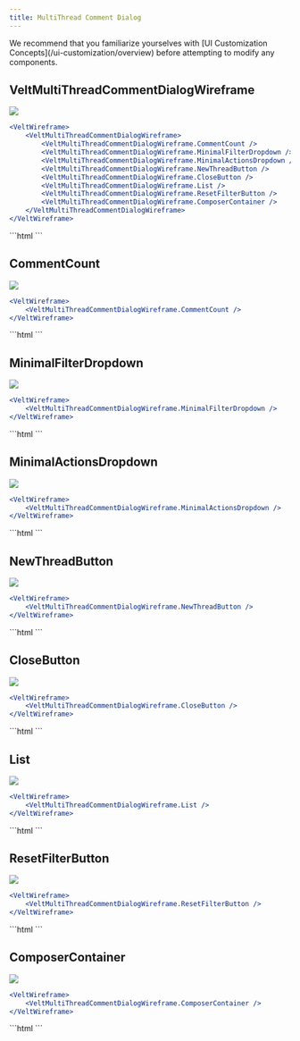 ```yaml
---
title: MultiThread Comment Dialog
---
```


<Note>
We recommend that you familiarize yourselves with [UI Customization Concepts](/ui-customization/overview) before attempting to modify any components.
</Note>

## VeltMultiThreadCommentDialogWireframe
![](/images/customization/comments/multi-thread/multi-thread-overview.png)
<Tabs>
<Tab title="React / Next.js">
```jsx
<VeltWireframe>
    <VeltMultiThreadCommentDialogWireframe>
        <VeltMultiThreadCommentDialogWireframe.CommentCount />
        <VeltMultiThreadCommentDialogWireframe.MinimalFilterDropdown />
        <VeltMultiThreadCommentDialogWireframe.MinimalActionsDropdown />
        <VeltMultiThreadCommentDialogWireframe.NewThreadButton />
        <VeltMultiThreadCommentDialogWireframe.CloseButton />
        <VeltMultiThreadCommentDialogWireframe.List />
        <VeltMultiThreadCommentDialogWireframe.ResetFilterButton />
        <VeltMultiThreadCommentDialogWireframe.ComposerContainer />
    </VeltMultiThreadCommentDialogWireframe>
</VeltWireframe>
```
</Tab>
<Tab title="Other Frameworks">
```html
<velt-wireframe style="display:none;">
    <velt-multi-thread-comment-dialog-wireframe>
        <velt-multi-thread-comment-dialog-comment-count-wireframe></velt-multi-thread-comment-dialog-comment-count-wireframe>
        <velt-multi-thread-comment-dialog-minimal-filter-dropdown-wireframe></velt-multi-thread-comment-dialog-minimal-filter-dropdown-wireframe>
        <velt-multi-thread-comment-dialog-minimal-actions-dropdown-wireframe></velt-multi-thread-comment-dialog-minimal-actions-dropdown-wireframe>
        <velt-multi-thread-comment-dialog-new-thread-button-wireframe></velt-multi-thread-comment-dialog-new-thread-button-wireframe>
        <velt-multi-thread-comment-dialog-close-button-wireframe></velt-multi-thread-comment-dialog-close-button-wireframe>
        <velt-multi-thread-comment-dialog-list-wireframe></velt-multi-thread-comment-dialog-list-wireframe>
        <velt-multi-thread-comment-dialog-reset-filter-button-wireframe></velt-multi-thread-comment-dialog-reset-filter-button-wireframe>
        <velt-multi-thread-comment-dialog-composer-container-wireframe></velt-multi-thread-comment-dialog-composer-container-wireframe>
    </velt-multi-thread-comment-dialog-wireframe>
</velt-wireframe>
```
</Tab>
</Tabs>

## CommentCount
![](/images/customization/comments/multi-thread/multi-thread-comments-count.png)
<Tabs>
<Tab title="React / Next.js">
```jsx
<VeltWireframe>
    <VeltMultiThreadCommentDialogWireframe.CommentCount />
</VeltWireframe>
```
</Tab>
<Tab title="Other Frameworks">
```html
<velt-wireframe style="display:none;">
    <velt-multi-thread-comment-dialog-comment-count-wireframe></velt-multi-thread-comment-dialog-comment-count-wireframe>
</velt-wireframe>
```
</Tab>
</Tabs>

## MinimalFilterDropdown
![](/images/customization/comments/multi-thread/multi-thread-filter-dropdown.png)
<Tabs>
<Tab title="React / Next.js">
```jsx
<VeltWireframe>
    <VeltMultiThreadCommentDialogWireframe.MinimalFilterDropdown />
</VeltWireframe>
```
</Tab>
<Tab title="Other Frameworks">
```html
<velt-wireframe style="display:none;">
    <velt-multi-thread-comment-dialog-minimal-filter-dropdown-wireframe></velt-multi-thread-comment-dialog-minimal-filter-dropdown-wireframe>
</velt-wireframe>
```
</Tab>
</Tabs>

## MinimalActionsDropdown
![](/images/customization/comments/multi-thread/multi-thread-actions.png)
<Tabs>
<Tab title="React / Next.js">
```jsx
<VeltWireframe>
    <VeltMultiThreadCommentDialogWireframe.MinimalActionsDropdown />
</VeltWireframe>
```
</Tab>
<Tab title="Other Frameworks">
```html
<velt-wireframe style="display:none;">
    <velt-multi-thread-comment-dialog-minimal-actions-dropdown-wireframe></velt-multi-thread-comment-dialog-minimal-actions-dropdown-wireframe>
</velt-wireframe>
```
</Tab>
</Tabs>

## NewThreadButton
![](/images/customization/comments/multi-thread/multi-thread-new-thread.png)
<Tabs>
<Tab title="React / Next.js">
```jsx
<VeltWireframe>
    <VeltMultiThreadCommentDialogWireframe.NewThreadButton />
</VeltWireframe>
```
</Tab>
<Tab title="Other Frameworks">
```html
<velt-wireframe style="display:none;">
    <velt-multi-thread-comment-dialog-new-thread-button-wireframe></velt-multi-thread-comment-dialog-new-thread-button-wireframe>
</velt-wireframe>
```
</Tab>
</Tabs>

## CloseButton
![](/images/customization/comments/multi-thread/multi-thread-close.png)
<Tabs>
<Tab title="React / Next.js">
```jsx
<VeltWireframe>
    <VeltMultiThreadCommentDialogWireframe.CloseButton />
</VeltWireframe>
```
</Tab>
<Tab title="Other Frameworks">
```html
<velt-wireframe style="display:none;">
    <velt-multi-thread-comment-dialog-close-button-wireframe></velt-multi-thread-comment-dialog-close-button-wireframe>
</velt-wireframe>
```
</Tab>
</Tabs>

## List
![](/images/customization/comments/multi-thread/multi-thread-list.png)
<Tabs>
<Tab title="React / Next.js">
```jsx
<VeltWireframe>
    <VeltMultiThreadCommentDialogWireframe.List />
</VeltWireframe>
```
</Tab>
<Tab title="Other Frameworks">
```html
<velt-wireframe style="display:none;">
    <velt-multi-thread-comment-dialog-list-wireframe></velt-multi-thread-comment-dialog-list-wireframe>
</velt-wireframe>
```
</Tab>
</Tabs>

## ResetFilterButton
![](/images/customization/comments/multi-thread/multi-thread-reset-filter.png)
<Tabs>
<Tab title="React / Next.js">
```jsx
<VeltWireframe>
    <VeltMultiThreadCommentDialogWireframe.ResetFilterButton />
</VeltWireframe>
```
</Tab>
<Tab title="Other Frameworks">
```html
<velt-wireframe style="display:none;">
    <velt-multi-thread-comment-dialog-reset-filter-button-wireframe></velt-multi-thread-comment-dialog-reset-filter-button-wireframe>
</velt-wireframe>
```
</Tab>
</Tabs>

## ComposerContainer
![](/images/customization/comments/multi-thread/multi-thread-composer.png)
<Tabs>
<Tab title="React / Next.js">
```jsx
<VeltWireframe>
    <VeltMultiThreadCommentDialogWireframe.ComposerContainer />
</VeltWireframe>
```
</Tab>
<Tab title="Other Frameworks">
```html
<velt-wireframe style="display:none;">
    <velt-multi-thread-comment-dialog-composer-container-wireframe></velt-multi-thread-comment-dialog-composer-container-wireframe>
</velt-wireframe>
```
</Tab>
</Tabs>


